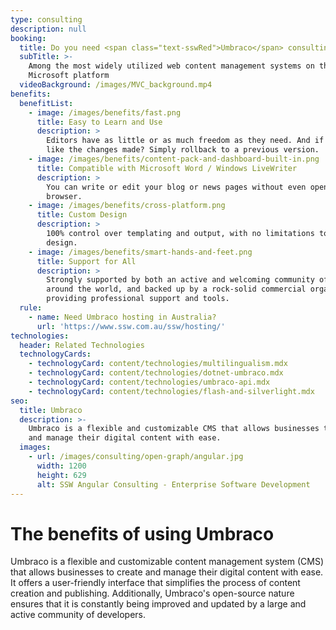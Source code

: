 ```yaml
---
type: consulting
description: null
booking:
  title: Do you need <span class="text-sswRed">Umbraco</span> consulting?
  subTitle: >-
    Among the most widely utilized web content management systems on the
    Microsoft platform
  videoBackground: /images/MVC_background.mp4
benefits:
  benefitList:
    - image: /images/benefits/fast.png
      title: Easy to Learn and Use
      description: >
        Editors have as little or as much freedom as they need. And if you don't
        like the changes made? Simply rollback to a previous version.
    - image: /images/benefits/content-pack-and-dashboard-built-in.png
      title: Compatible with Microsoft Word / Windows LiveWriter
      description: >
        You can write or edit your blog or news pages without even opening the
        browser.
    - image: /images/benefits/cross-platform.png
      title: Custom Design
      description: >
        100% control over templating and output, with no limitations to the
        design.
    - image: /images/benefits/smart-hands-and-feet.png
      title: Support for All
      description: >
        Strongly supported by both an active and welcoming community of users
        around the world, and backed up by a rock-solid commercial organization
        providing professional support and tools.
  rule:
    - name: Need Umbraco hosting in Australia?
      url: 'https://www.ssw.com.au/ssw/hosting/'
technologies:
  header: Related Technologies
  technologyCards:
    - technologyCard: content/technologies/multilingualism.mdx
    - technologyCard: content/technologies/dotnet-umbraco.mdx
    - technologyCard: content/technologies/umbraco-api.mdx
    - technologyCard: content/technologies/flash-and-silverlight.mdx
seo:
  title: Umbraco
  description: >-
    Umbraco is a flexible and customizable CMS that allows businesses to create
    and manage their digital content with ease.
  images:
    - url: /images/consulting/open-graph/angular.jpg
      width: 1200
      height: 629
      alt: SSW Angular Consulting - Enterprise Software Development
---
```


# The benefits of using  **Umbraco**

Umbraco is a flexible and customizable content management system (CMS) that allows businesses to create and manage their digital content with ease. It offers a user-friendly interface that simplifies the process of content creation and publishing. Additionally, Umbraco's open-source nature ensures that it is constantly being improved and updated by a large and active community of developers.
